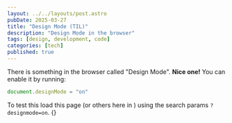 ```yaml
---
layout: ../../layouts/post.astro
pubDate: 2025-03-27
title: "Design Mode (TIL)"
description: "Design Mode in the browser"
tags: [design, development, code]
categories: [tech]
published: true
---
```




There is something in the browser called "Design Mode". **Nice one!** You can enable it by running:

```js
document.designMode = "on"
```

To test this load this page (or others here in <Url client:load />) using the search params `?designmode=on`. {}